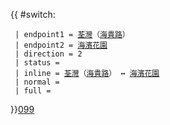 {{ #switch: {{{format|}}}
  | endpoint1 = [[荃灣]]（[[海貴路]]）
  | endpoint2 = [[海濱花園巴士總站|海濱花園]]
  | direction = 2
  | status = 
  | inline = [[荃灣]]（[[海貴路]]） ↔ [[海濱花園巴士總站|海濱花園]]
  | normal =
  | full =
}}<noinclude>[[category:新界專線小巴路線模板|099]]</noinclude>